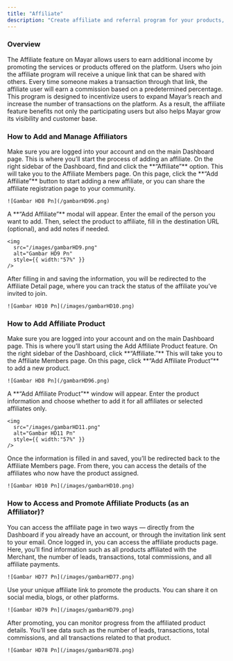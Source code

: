 ```yaml
---
title: "Affiliate"
description: "Create affiliate and referral program for your products, manage thousands resellers effortlessly with automated trackiing and automated commission payment."
---
```


### Overview

The Affiliate feature on Mayar allows users to earn additional income by promoting the services or products offered on the platform. Users who join the affiliate program will receive a unique link that can be shared with others. Every time someone makes a transaction through that link, the affiliate user will earn a commission based on a predetermined percentage. This program is designed to incentivize users to expand Mayar’s reach and increase the number of transactions on the platform. As a result, the affiliate feature benefits not only the participating users but also helps Mayar grow its visibility and customer base.

### How to Add and Manage Affiliators

<Steps>
  <Step title="Log in to Mayar Dashboard">
    Make sure you are logged into your account and on the main Dashboard page. This is where you’ll start the process of adding an affiliate.
  </Step>
  <Step title="Access the “Affiliate” Page">
    On the right sidebar of the Dashboard, find and click the **“Affiliate”** option. This will take you to the Affiliate Members page.
  </Step>
  <Step title="Affiliate Members Page">
    On this page, click the **“Add Affiliate”** button to start adding a new affiliate, or you can share the affiliate registration page to your community.

    ![Gambar HD8 Pn](/gambarHD96.png)
  </Step>
  <Step title="Add an Affiliate Member">
    A **“Add Affiliate”** modal will appear. Enter the email of the person you want to add. Then, select the product to affiliate, fill in the destination URL (optional), and add notes if needed.

    <img
      src="/images/gambarHD9.png"
      alt="Gambar HD9 Pn"
      style={{ width:"57%" }}
    />
  </Step>
  <Step title="Go to Affiliate Details">
    After filling in and saving the information, you will be redirected to the Affiliate Detail page, where you can track the status of the affiliate you’ve invited to join.

    ![Gambar HD10 Pn](/images/gambarHD10.png)
  </Step>
</Steps>

### How to Add Affiliate Product

<Steps>
  <Step title="Log in to Mayar Dashboard">
    Make sure you are logged into your account and on the main Dashboard page. This is where you’ll start using the Add Affiliate Product feature.
  </Step>
  <Step title="Access the “Affiliate” Page">
    On the right sidebar of the Dashboard, click **“Affiliate.”** This will take you to the Affiliate Members page.
  </Step>
  <Step title="Affiliate Members Page">
    On this page, click **“Add Affiliate Product”** to add a new product.

    ![Gambar HD8 Pn](/gambarHD96.png)
  </Step>
  <Step title="Add an Affiliate Product">
    A **“Add Affiliate Product”** window will appear. Enter the product information and choose whether to add it for all affiliates or selected affiliates only.

    <img
      src="/images/gambarHD11.png"
      alt="Gambar HD11 Pn"
      style={{ width:"57%" }}
    />
  </Step>
  <Step title="Go to Affiliate Details">
    Once the information is filled in and saved, you’ll be redirected back to the Affiliate Members page. From there, you can access the details of the affiliates who now have the product assigned.

    ![Gambar HD10 Pn](/images/gambarHD10.png)
  </Step>
</Steps>

### How to Access and Promote Affiliate Products (as an Affiliator)?

<Steps>
  <Step title="Sign Up or Log In">
    You can access the affiliate page in two ways — directly from the Dashboard if you already have an account, or through the invitation link sent to your email.
  </Step>
  <Step title="Go to the Affiliate Page">
    Once logged in, you can access the affiliate products page. Here, you’ll find information such as all products affiliated with the Merchant, the number of leads, transactions, total commissions, and all affiliate payments.

    ![Gambar HD77 Pn](/images/gambarHD77.png)
  </Step>
  <Step title="Promote Products">
    Use your unique affiliate link to promote the products. You can share it on social media, blogs, or other platforms.

    ![Gambar HD79 Pn](/images/gambarHD79.png)
  </Step>
  <Step title="Track Your Affiliate Performance">
    After promoting, you can monitor progress from the affiliated product details. You’ll see data such as the number of leads, transactions, total commissions, and all transactions related to that product.

    ![Gambar HD78 Pn](/images/gambarHD78.png)
  </Step>
</Steps>